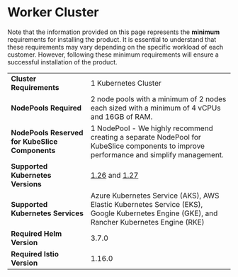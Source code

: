 # Worker Cluster
Note that the information provided on this page represents the **minimum** requirements 
for installing the product. It is essential to understand that these requirements may vary 
depending on the specific workload of each customer. However, following these minimum 
requirements will ensure a successful installation of the product.

|                                                 |                                                                                                                                           |
| ----------------------------------------------- | ----------------------------------------------------------------------------------------------------------------------------------------- |
| **Cluster Requirements**                        | 1 Kubernetes Cluster                                                                                                                      |
| **NodePools Required**                          | 2 node pools with a minimum of 2 nodes each sized with a minimum of 4 vCPUs and 16GB of RAM.                                              |
| **NodePools Reserved for KubeSlice Components** | 1 NodePool - We highly recommend creating a separate NodePool for KubeSlice components to improve performance and simplify management.    |
| **Supported Kubernetes Versions**               | [1.26](https://v1-26.docs.kubernetes.io/) and [1.27](https://kubernetes.io/docs/home/supported-doc-versions/)                             |
| **Supported Kubernetes Services**               | Azure Kubernetes Service (AKS), AWS Elastic Kubernetes Service (EKS), Google Kubernetes Engine (GKE), and Rancher Kubernetes Engine (RKE) |
| **Required Helm Version**                       | 3.7.0                                                                                                                                     |
| **Required Istio Version**                      | 1.16.0                                                                                                                                    |
